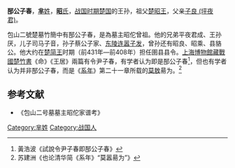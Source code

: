 {{模板:Infobox 先秦人物
|名称= 郚公子春
|姓=[[芈姓|芈]]
|氏=
|名=
|字=子春
|别名=
|别字=
|谥号=
|时代=战国初期
|国家=[[楚国|楚]] 
|身份=楚国郚公
|出生=
|逝世=
|父=[[子良_(坪夜君)|子良 (坪夜君)]]
}}
'''郚公子春'''，[[芈姓|'''芈'''姓]]，[[昭氏|'''昭'''氏]]，[[战国时期|战国时期]][[楚国|楚国]]的王孙，祖父[[楚昭王|楚昭王]]，父亲[[子良_(坪夜君)|子良 (坪夜君)]]。

包山二號楚墓竹簡中有郚公子春，是為墓主昭佗曾祖。他的兄弟平夜君成、王孙厌，儿子司马子音，孙子蔡公子家、[[子发|东陵连嚣子发]]，曾孙还有昭良、昭乘、县貉公。他大约在[[楚简王|楚简王]]时期（前431年—前408年）担任圉县县令。[[上海博物館|上海博物館]][[上海博物馆藏战国楚竹书|藏戰國楚竹書]]《命》《王居》兩篇有令尹子春，有学者认为即是郚公子春<ref>黃浩波《試說令尹子春即郚公子春》</ref>，但也有学者认为并非郚公子春，而是《[[系年|系年]]》第二十一章所载的[[莫敖|莫敖]]昜为。<ref>苏建洲《也论清华简《系年》“莫嚣昜为”》</ref>

==参考文献==
{{Reflist}}
*《包山二号墓墓主昭佗家谱考》
[[Category:芈姓|Category:芈姓]]
[[Category:战国人|Category:战国人]]